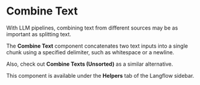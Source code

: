 
# Combine Text

With LLM pipelines, combining text from different sources may be as important as splitting text.

The **Combine Text** component concatenates two text inputs into a single chunk using a specified delimiter, such as whitespace or a newline.

Also, check out **Combine Texts (Unsorted)** as a similar alternative.

This component is available under the **Helpers** tab of the Langflow sidebar.

<div
  style={{ marginBottom: "20px", display: "flex", justifyContent: "center" }}
>
  <ReactPlayer playing controls url="/videos/combine_text.mp4" />
</div>
